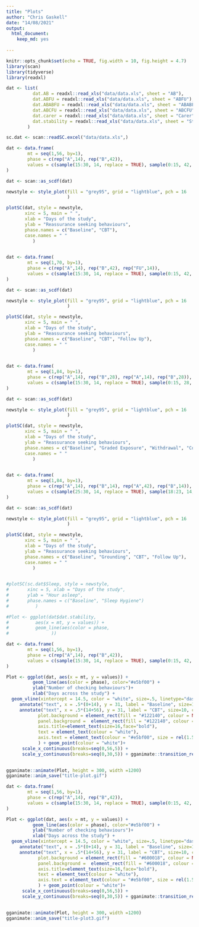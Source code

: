 ```yaml
---
title: "Plots"
author: "Chris Gaskell"
date: "14/08/2021"
output:
  html_document:
    keep_md: yes
  
---
```


```r
knitr::opts_chunk$set(echo = TRUE, fig.width = 10, fig.height = 4.7)
library(scan)
library(tidyverse)
library(readxl)
```


```r

dat <- list(
          dat.AB = readxl::read_xls("data/data.xls", sheet = "AB"),
          dat.ABFU = readxl::read_xls("data/data.xls", sheet = "ABFU"),
          dat.ABABFU = readxl::read_xls("data/data.xls", sheet = "ABABFU"),
          dat.ABCFU = readxl::read_xls("data/data.xls", sheet = "ABCFU"),
          dat.carer = readxl::read_xls("data/data.xls", sheet = "Carer"),
          dat.stability = readxl::read_xls("data/data.xls", sheet = "Stability")
        )

sc.dat <- scan::readSC.excel("data/data.xls",)

```


```r
dat <- data.frame(
        mt = seq(1,56, by=1),
        phase = c(rep("A",14), rep("B",42)),
        values = c(sample(15:30, 14, replace = TRUE), sample(0:15, 42, replace = TRUE))
)

dat <- scan::as_scdf(dat)

newstyle <- style_plot(fill = "grey95", grid = "lightblue", pch = 16
                       )

plotSC(dat, style = newstyle,
       xinc = 5, main = " ",
       xlab = "Days of the study",
       ylab = "Reassurance seeking behaviours",
       phase.names = c("Baseline", "CBT"),
       case.names = " "
          )
    
```

```r

dat <- data.frame(
        mt = seq(1,70, by=1),
        phase = c(rep("A",14), rep("B",42), rep("FU",14)),
        values = c(sample(15:30, 14, replace = TRUE), sample(0:15, 42, replace = TRUE), sample(10:21, 14, replace = TRUE))
)

dat <- scan::as_scdf(dat)

newstyle <- style_plot(fill = "grey95", grid = "lightblue", pch = 16
                       )

plotSC(dat, style = newstyle,
       xinc = 5, main = " ",
       xlab = "Days of the study",
       ylab = "Reassurance seeking behaviours",
       phase.names = c("Baseline", "CBT", "Follow Up"),
       case.names = " "
          )
    
```

```r

dat <- data.frame(
        mt = seq(1,84, by=1),
        phase = c(rep("A",14), rep("B",28), rep("A",14), rep("B",28)),
        values = c(sample(15:30, 14, replace = TRUE), sample(0:15, 28, replace = TRUE), sample(10:21, 14, replace = TRUE), sample(0:15, 28, replace = TRUE))
)

dat <- scan::as_scdf(dat)

newstyle <- style_plot(fill = "grey95", grid = "lightblue", pch = 16
                       )

plotSC(dat, style = newstyle,
       xinc = 5, main = " ",
       xlab = "Days of the study",
       ylab = "Reassurance seeking behaviours",
       phase.names = c("Baseline", "Graded Exposure", "Withdrawal", "Cognitve Therapy"),
       case.names = " "
          )
    
```

```r

dat <- data.frame(
        mt = seq(1,84, by=1),
        phase = c(rep("A",14), rep("B",14), rep("A",42), rep("B",14)),
        values = c(sample(25:30, 14, replace = TRUE), sample(18:23, 14, replace = TRUE), sample(13:18, 42, replace = TRUE), sample(15:20, 14, replace = TRUE))
)

dat <- scan::as_scdf(dat)

newstyle <- style_plot(fill = "grey95", grid = "lightblue", pch = 16
                       )

plotSC(dat, style = newstyle,
       xinc = 5, main = " ",
       xlab = "Days of the study",
       ylab = "Reassurance seeking behaviours",
       phase.names = c("Baseline", "Grounding", "CBT", "Follow Up"),
       case.names = " "
          )
    
```

```r
#plotSC(sc.dat$Sleep, style = newstyle,
#       xinc = 5, xlab = "Days of the study",
#       ylab = "Hour asleep",
#       phase.names = c("Baseline", "Sleep Hygiene")
#          )
```

```r
#Plot <- ggplot(dat$dat.stability,
#          aes(x = mt, y = values)) +
#          geom_line(aes(color = phase,
#                )) 

```



```r
dat <- data.frame(
        mt = seq(1,56, by=1),
        phase = c(rep("A",14), rep("B",42)),
        values = c(sample(15:30, 14, replace = TRUE), sample(0:15, 42, replace = TRUE))
)

Plot <- ggplot(dat, aes(x = mt, y = values)) +
          geom_line(aes(color = phase), color="#e5bf00") +
          ylab("Number of checking behaviours")+
          xlab("Days across the study") +
  geom_vline(xintercept = 14.5, color = "white", size=.5, linetype="dashed")+
     annotate("text", x = .5*(0+14), y = 31, label = "Baseline", size=10, colour = "#e5bf00") +
     annotate("text", x = .5*(14+56), y = 31, label = "CBT", size=10, colour = "#e5bf00") + theme(
            plot.background = element_rect(fill = "#122140", colour = NULL, size = 0),
            panel.background =  element_rect(fill = "#122140", colour = "white"), panel.grid.major = element_blank(), panel.grid.minor = element_blank(),
            axis.title=element_text(size=16,face="bold"),
            text = element_text(colour = "white"),
            axis.text = element_text(colour = "#e5bf00", size = rel(1.5))
            ) + geom_point(colour = "white")+ 
      scale_x_continuous(breaks=seq(0,56,5)) +
      scale_y_continuous(breaks=seq(0,30,5)) + gganimate::transition_reveal(mt)

  
gganimate::animate(Plot, height = 300, width =1200)
gganimate::anim_save("title-plot.gif")

```


```r
dat <- data.frame(
        mt = seq(1,56, by=1),
        phase = c(rep("A",14), rep("B",42)),
        values = c(sample(15:30, 14, replace = TRUE), sample(0:15, 42, replace = TRUE))
)

Plot <- ggplot(dat, aes(x = mt, y = values)) +
          geom_line(aes(color = phase), color="#e5bf00") +
          ylab("Number of checking behaviours")+
          xlab("Days across the study") +
  geom_vline(xintercept = 14.5, color = "white", size=.5, linetype="dashed")+
     annotate("text", x = .5*(0+14), y = 31, label = "Baseline", size=10, colour = "#e5bf00") +
     annotate("text", x = .5*(14+56), y = 31, label = "CBT", size=10, colour = "#e5bf00") + theme(
            plot.background = element_rect(fill = "#600018", colour = NULL, size = 0),
            panel.background =  element_rect(fill = "#600018", colour = "white"), panel.grid.major = element_blank(), panel.grid.minor = element_blank(),
            axis.title=element_text(size=16,face="bold"),
            text = element_text(colour = "white"),
            axis.text = element_text(colour = "#e5bf00", size = rel(1.5))
            ) + geom_point(colour = "white")+ 
      scale_x_continuous(breaks=seq(0,56,5)) +
      scale_y_continuous(breaks=seq(0,30,5)) + gganimate::transition_reveal(mt)

  
gganimate::animate(Plot, height = 300, width =1200)
gganimate::anim_save("title-plot3.gif")

```